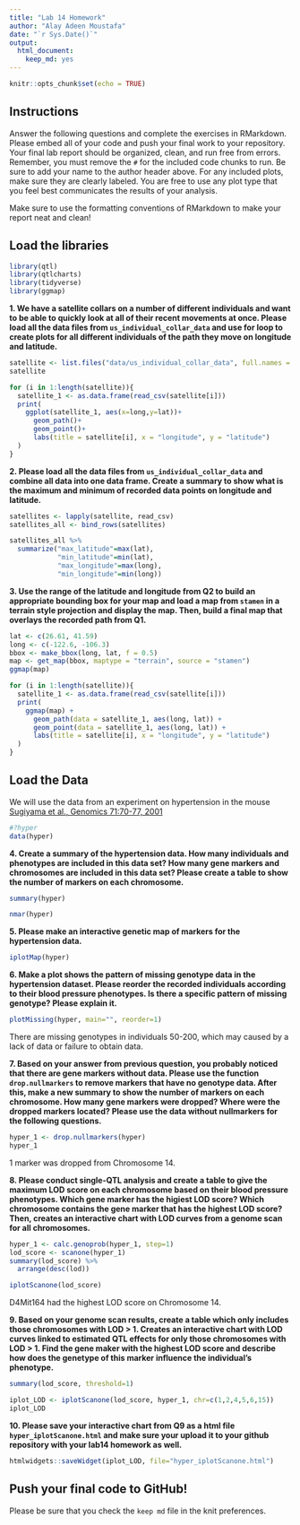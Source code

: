 ```yaml
---
title: "Lab 14 Homework"
author: "Alay Adeen Moustafa"
date: "`r Sys.Date()`"
output: 
  html_document: 
    keep_md: yes
---
```


```r
knitr::opts_chunk$set(echo = TRUE)
```

## Instructions
Answer the following questions and complete the exercises in RMarkdown. Please embed all of your code and push your final work to your repository. Your final lab report should be organized, clean, and run free from errors. Remember, you must remove the `#` for the included code chunks to run. Be sure to add your name to the author header above. For any included plots, make sure they are clearly labeled. You are free to use any plot type that you feel best communicates the results of your analysis.  

Make sure to use the formatting conventions of RMarkdown to make your report neat and clean!  

## Load the libraries
```r
library(qtl)
library(qtlcharts)
library(tidyverse)
library(ggmap)
```

**1. We have a satellite collars on a number of different individuals and want to be able to quickly look at all of their recent movements at once. Please load all the data files from `us_individual_collar_data` and use for loop to create plots for all different individuals of the path they move on longitude and latitude.**
```r
satellite <- list.files("data/us_individual_collar_data", full.names = TRUE)
satellite
```

```r
for (i in 1:length(satellite)){
  satellite_1 <- as.data.frame(read_csv(satellite[i]))
  print(
    ggplot(satellite_1, aes(x=long,y=lat))+
      geom_path()+
      geom_point()+
      labs(title = satellite[i], x = "longitude", y = "latitude")
  )
}
```

**2. Please load all the data files from `us_individual_collar_data` and combine all data into one data frame. Create a summary to show what is the maximum and minimum of recorded data points on longitude and latitude.**
```r
satellites <- lapply(satellite, read_csv)
satellites_all <- bind_rows(satellites)

satellites_all %>%
  summarize("max_latitude"=max(lat),
            "min_latitude"=min(lat),
            "max_longitude"=max(long),
            "min_longitude"=min(long))
```

**3. Use the range of the latitude and longitude from Q2 to build an appropriate bounding box for your map and load a map from `stamen` in a terrain style projection and display the map. Then, build a final map that overlays the recorded path from Q1.**
```r
lat <- c(26.61, 41.59)
long <- c(-122.6, -106.3)
bbox <- make_bbox(long, lat, f = 0.5)
map <- get_map(bbox, maptype = "terrain", source = "stamen")
ggmap(map)
```

```r
for (i in 1:length(satellite)){
  satellite_1 <- as.data.frame(read_csv(satellite[i]))
  print(
    ggmap(map) +
      geom_path(data = satellite_1, aes(long, lat)) +
      geom_point(data = satellite_1, aes(long, lat)) +
      labs(title = satellite[i], x = "longitude", y = "latitude")
  )
}
```

## Load the Data
We will use the data from an experiment on hypertension in the mouse [Sugiyama et al., Genomics 71:70-77, 2001](https://www.sciencedirect.com/science/article/pii/S0888754300964012?via%3Dihub)
```r
#?hyper
data(hyper)
```

**4. Create a summary of the hypertension data. How many individuals and phenotypes are included in this data set? How many gene markers and chromosomes are included in this data set? Please create a table to show the number of markers on each chromosome.**
```r
summary(hyper)
```

```r
nmar(hyper)
```

**5. Please make an interactive genetic map of markers for the hypertension data.**
```r
iplotMap(hyper)
```

**6. Make a plot shows the pattern of missing genotype data in the hypertension dataset. Please reorder the recorded individuals according to their blood pressure phenotypes. Is there a specific pattern of missing genotype? Please explain it.**

```r
plotMissing(hyper, main="", reorder=1)
```

There are missing genotypes in individuals 50-200, which may caused by a lack of data or failure to obtain data.

**7. Based on your answer from previous question, you probably noticed that there are gene markers without data. Please use the function `drop.nullmarkers` to remove markers that have no genotype data. After this, make a new summary to show the number of markers on each chromosome. How many gene markers were dropped? Where were the dropped markers located? Please use the data without nullmarkers for the following questions.**
```r
hyper_1 <- drop.nullmarkers(hyper)
hyper_1
```

1 marker was dropped from Chromosome 14.

**8. Please conduct single-QTL analysis and create a table to give the maximum LOD score on each chromosome based on their blood pressure phenotypes. Which gene marker has the higiest LOD score? Which chromosome contains the gene marker that has the highest LOD score? Then, creates an interactive chart with LOD curves from a genome scan for all chromosomes.**
```r
hyper_1 <- calc.genoprob(hyper_1, step=1)
lod_score <- scanone(hyper_1)
summary(lod_score) %>% 
  arrange(desc(lod))
```

```r
iplotScanone(lod_score)
```

D4Mit164 had the highest LOD score on Chromosome 14.

**9. Based on your genome scan results, create a table which only includes those chromosomes with LOD > 1. Creates an interactive chart with LOD curves linked to estimated QTL effects for only those chromosomes with LOD > 1. Find the gene maker with the highest LOD score and describe how does the genetype of this marker influence the individual's phenotype.**
```r
summary(lod_score, threshold=1)
```

```r
iplot_LOD <- iplotScanone(lod_score, hyper_1, chr=c(1,2,4,5,6,15))
iplot_LOD
```

**10. Please save your interactive chart from Q9 as a html file `hyper_iplotScanone.html` and make sure your upload it to your github repository with your lab14 homework as well.**
```r
htmlwidgets::saveWidget(iplot_LOD, file="hyper_iplotScanone.html")
```

## Push your final code to GitHub!
Please be sure that you check the `keep md` file in the knit preferences. 